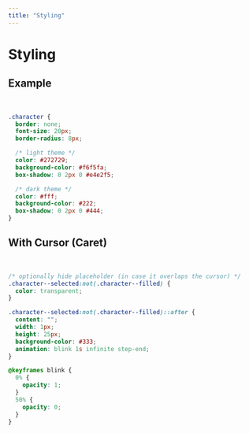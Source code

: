 ```yaml
---
title: "Styling"
---
```



# Styling

<Section markdown={Readme} type="h3" name="Custom Styling" removeHeading />

<Section markdown={Readme} type="h4" name="Component Structure" removeHeading />

## Example

<br />
<VerificationInput
  length={5}
  classNames={{
    character: "character",
  }}
/>

```css
.character {
  border: none;
  font-size: 20px;
  border-radius: 8px;

  /* light theme */
  color: #272729;
  background-color: #f6f5fa;
  box-shadow: 0 2px 0 #e4e2f5;

  /* dark theme */
  color: #fff;
  background-color: #222;
  box-shadow: 0 2px 0 #444;
}
```

## With Cursor (Caret)

<br />
<VerificationInput
  classNames={{
    character: "cursor_character",
    characterSelected: "cursor_character--selected",
    characterFilled: "cursor_character--filled",
  }}
/>

```css
/* optionally hide placeholder (in case it overlaps the cursor) */
.character--selected:not(.character--filled) {
  color: transparent;
}

.character--selected:not(.character--filled)::after {
  content: "";
  width: 1px;
  height: 25px;
  background-color: #333;
  animation: blink 1s infinite step-end;
}

@keyframes blink {
  0% {
    opacity: 1;
  }
  50% {
    opacity: 0;
  }
}
```
